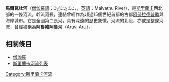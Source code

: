 {{Geobox|River
<!-- *** Heading *** -->
|name = Malvathu
|native_name = මල්වතු ඔය,<br />அருவி ஆறு
|other_name = Malvathu Oya
|other_name1= Aruvi Aru
|category = 
<!-- *** Names **** -->
|etymology =
|nickname =
<!-- *** Image *** -->
|image =SL Anuradhapura asv2020-01 img28 Malvathu River.jpg
|image_caption =
<!-- *** Country *** -->
|country_flag = 1
|country = Sri Lanka
<!-- *** Family *** -->
|parent =
|tributary_left =
|tributary_right =
|city =
|landmark =
<!-- *** River locations *** -->
|source = [[北中省_(斯里蘭卡)|北中省]]
|source_location = [[阿努拉德普勒|阿努拉德普勒]]
|source_elevation =
|source_lat_d =
|source_long_d =
|mouth = [[保克海峽|保克海峽]]
|mouth_location = [[北部省_(斯里蘭卡)|北部省]][[馬納爾區|馬納爾區]]
|mouth_elevation = 0
|mouth_lat_d = | mouth_lat_m = | mouth_lat_s = | mouth_lat_NS =
|mouth_long_d = | mouth_long_m = | mouth_long_s = | mouth_long_EW =
<!-- *** Dimensions *** -->
|length = 164
|width =
|depth =
|volume =
|watershed =
|discharge =
|discharge_max =
|discharge_min =
<!-- *** Free fields *** -->
|free = 
|free_type =
<!-- *** Maps *** -->
|map =
|map_caption =
|map_background =
|map_locator =
|map_locator_x =
|map_locator_y =
<!-- *** Website *** -->
|website =
<!-- *** Footnotes *** -->
|footnotes =
}}

'''馬爾瓦杜河'''（[[僧伽羅語|僧伽羅語]]：මල්වතු ඔය，{{lang-ta|அருவி ஆறு}}，[[英語|英語]]：Malvathu River），是[[斯里蘭卡|斯里蘭卡]]西北部的一條河流。幹流河長{{convert|164|km|mi|0|abbr=on}}，連結曾經作為超過15個世紀首都的古都[[阿努拉德普勒|阿努拉德普勒]]與海岸城市{{link-en|馬納 (斯里蘭卡)|Mannar, Sri Lanka|馬納}}。它是全國第二長河，具有深遠的歷史象徵。河流的北段，亦或是整條河流，曾經被稱為'''阿魯維阿魯河'''（Aruvi Aru）。

== 相關條目 ==
* [[僧伽羅|僧伽羅]]
* [[斯里蘭卡河流列表|斯里蘭卡河流列表]]

{{coord|8.8026|N|79.9186|E|source:wikidata-and-enwiki-cat-tree_region:LK|display=title}}

[[Category:斯里蘭卡河流|Category:斯里蘭卡河流]]